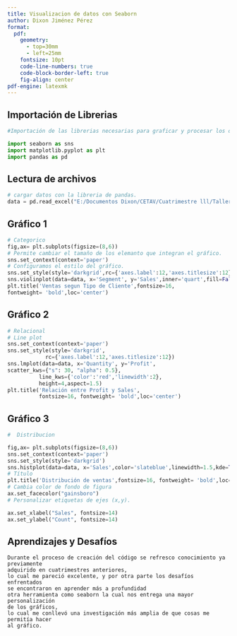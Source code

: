 ```yaml
---
title: Visualizacion de datos con Seaborn
author: Dixon Jiménez Pérez
format: 
  pdf:    
    geometry: 
      - top=30mm
      - left=25mm
    fontsize: 10pt
    code-line-numbers: true
    code-block-border-left: true
    fig-align: center
pdf-engine: latexmk
---
```



## Importación de Librerias ##
```python

#Importación de las librerias necesarias para graficar y procesar los datos.

import seaborn as sns
import matplotlib.pyplot as plt
import pandas as pd
```

## Lectura de archivos ##
```python
# cargar datos con la libreria de pandas.
data = pd.read_excel("E:/Documentos Dixon/CETAV/Cuatrimestre lll/Taller de visualización interactiva de datos II/Proyecto_Final_V1.xlsx")
```

## Gráfico 1 ##
```python
# Categorico
fig,ax= plt.subplots(figsize=(8,6))
# Permite cambiar el tamaño de los elemanto que integran el gráfico.
sns.set_context(context='paper')
# Configuramos el estilo del gráfico.
sns.set_style(style='darkgrid',rc={'axes.label':12,'axes.titlesize':12})
sns.violinplot(data=data, x='Segment', y='Sales',inner='quart',fill=False)
plt.title('Ventas segun Tipo de Cliente',fontsize=16,
fontweight= 'bold',loc='center')
```

## Gráfico 2 ##
```python
# Relacional
# Line plot
sns.set_context(context='paper')
sns.set_style(style='darkgrid',
            rc={'axes.label':12,'axes.titlesize':12})
sns.lmplot(data=data, x='Quantity', y='Profit',
scatter_kws={"s": 30, "alpha": 0.5},
          line_kws={'color':'red','linewidth':2},
          height=4,aspect=1.5)
plt.title('Relación entre Profit y Sales',
          fontsize=16, fontweight= 'bold',loc='center')
```


## Gráfico 3 ##

```python
#  Distribucion

fig,ax= plt.subplots(figsize=(8,6))
sns.set_context(context='paper')
sns.set_style(style='darkgrid')
sns.histplot(data=data, x='Sales',color='slateblue',linewidth=1.5,kde=True)
# Título
plt.title('Distribución de ventas',fontsize=16, fontweight= 'bold',loc='center')
# Cambia color de fondo de figura
ax.set_facecolor("gainsboro")
# Personalizar etiquetas de ejes (x,y).

ax.set_xlabel("Sales", fontsize=14)
ax.set_ylabel("Count", fontsize=14)
```

## Aprendizajes y Desafíos ##
```text
Durante el proceso de creación del código se refresco conocimiento ya previamente
adquirido en cuatrimestres anteriores,
lo cual me pareció excelente, y por otra parte los desafíos enfrentados
se encontraron en aprender más a profundidad
otra herramienta como seaborn la cual nos entrega una mayor personalización
de los gráficos,
lo cual me conllevó una investigación más amplia de que cosas me permitía hacer
al gráfico.
```